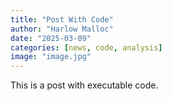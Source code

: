 ```yaml
---
title: "Post With Code"
author: "Harlow Malloc"
date: "2025-03-09"
categories: [news, code, analysis]
image: "image.jpg"
---
```


This is a post with executable code.
